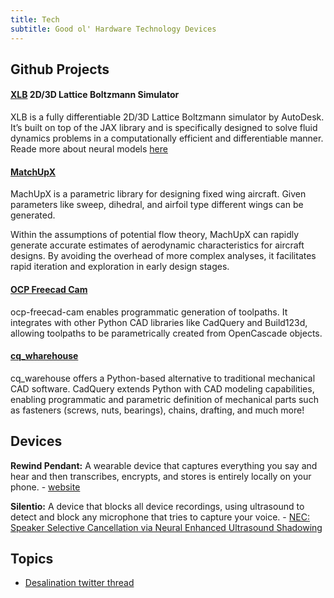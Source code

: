 ```yaml
---
title: Tech
subtitle: Good ol' Hardware Technology Devices
---
```


## Github Projects

#### [XLB](https://github.com/Autodesk/XLB) 2D/3D Lattice Boltzmann Simulator

XLB is a fully differentiable 2D/3D Lattice Boltzmann simulator by AutoDesk. It's built on top of the JAX library and is specifically designed to solve fluid dynamics problems in a computationally efficient and differentiable manner. Reade more about neural models [here](https://twitter.com/afshawnl/status/1745900664708866357)

#### [MatchUpX](https://github.com/usuaero/MachUpX)

MachUpX is a parametric library for designing fixed wing aircraft. Given parameters like sweep, dihedral, and airfoil type different wings can be generated. 

Within the assumptions of potential flow theory, MachUpX can rapidly generate accurate estimates of aerodynamic characteristics for aircraft designs. By avoiding the overhead of more complex analyses, it facilitates rapid iteration and exploration in early design stages.

#### [OCP Freecad Cam](https://github.com/voneiden/ocp-freecad-cam)

ocp-freecad-cam enables programmatic generation of toolpaths. It integrates with other Python CAD libraries like CadQuery and Build123d, allowing toolpaths to be parametrically created from OpenCascade objects. 

#### [cq_wharehouse](https://github.com/gumyr/cq_warehouse)

cq_warehouse offers a Python-based alternative to traditional mechanical CAD software. CadQuery extends Python with CAD modeling capabilities, enabling programmatic and parametric definition of mechanical parts such as fasteners (screws, nuts, bearings), chains, drafting, and much more!

## Devices

**Rewind Pendant:** A wearable device that captures everything you say and hear and then transcribes, encrypts, and stores is entirely locally on your phone.
- [website](https://www.rewind.ai/pendant)

**Silentio:** A device that blocks all device recordings, using ultrasound to detect and block any microphone that tries to capture your voice.
- [NEC: Speaker Selective Cancellation via Neural Enhanced Ultrasound Shadowing](https://arxiv.org/abs/2207.05848v1)

## Topics

- [Desalination twitter thread](https://x.com/Jordan_W_Taylor/status/1740363166603968637?s=20)
